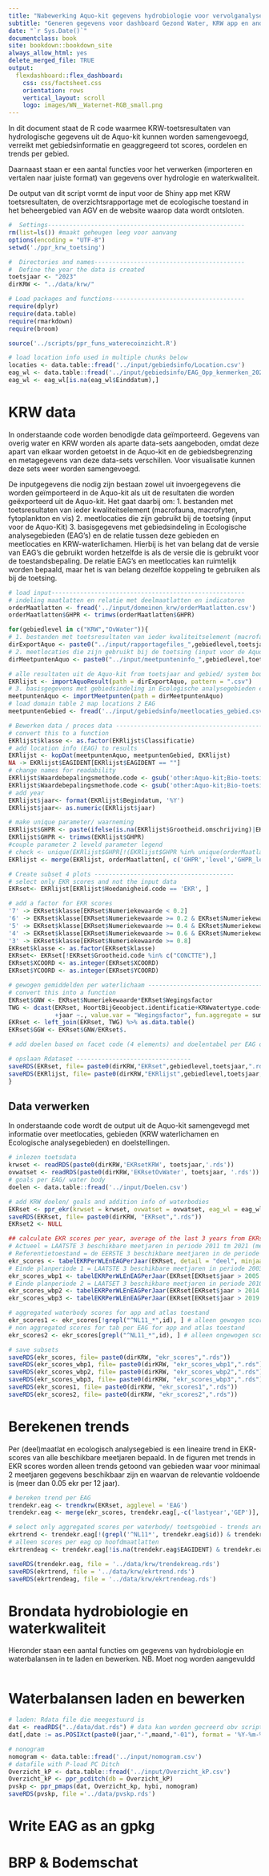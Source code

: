 ```yaml
---
title: "Nabewerking Aquo-kit gegevens hydrobiologie voor vervolganalyse"
subtitle: "Generen gegevens voor dashboard Gezond Water, KRW app en andere visualisaties"
date: "`r Sys.Date()`"
documentclass: book
site: bookdown::bookdown_site
always_allow_html: yes
delete_merged_file: TRUE
output: 
  flexdashboard::flex_dashboard:
    css: css/factsheet.css
    orientation: rows
    vertical_layout: scroll
    logo: images/WN__Waternet-RGB_small.png
---
```


In dit document staat de R code waarmee KRW-toetsresultaten van hydrologische gegevens uit de Aquo-kit kunnen worden samengevoegd, verreikt met gebiedsinformatie en geaggregeerd tot scores, oordelen en trends per gebied. 

Daarnaast staan er een aantal functies voor het verwerken (importeren en vertalen naar juiste format) van gegevens over hydrologie en waterkwaliteit. 

De output van dit script vormt de input voor de Shiny app met KRW toetsresultaten, de overzichtsrapportage met de ecologische toestand in het beheergebied van AGV en de website waarop data wordt ontsloten. 

```r
#  Settings-------------------------------------------------------
rm(list=ls()) #maakt geheugen leeg voor aanvang
options(encoding = "UTF-8")
setwd('./ppr_krw_toetsing')

#  Directories and names------------------------------------------
#  Define the year the data is created 
toetsjaar <- "2023"
dirKRW <- "../data/krw/"

# Load packages and functions-------------------------------------
require(dplyr)
require(data.table)
require(rmarkdown)
require(broom)

source('../scripts/ppr_funs_waterecoinzicht.R')
```

```r
# load location info used in multiple chunks below
locaties <- data.table::fread('../input/gebiedsinfo/Location.csv')
eag_wl <- data.table::fread('../input/gebiedsinfo/EAG_Opp_kenmerken_20220811.csv')
eag_wl <- eag_wl[is.na(eag_wl$Einddatum),]
```

# KRW data

In onderstaande code worden benodigde data geïmporteerd. Gegevens van overig water en KRW worden als aparte data-sets aangeboden, omdat deze apart van elkaar worden getoetst in de Aquo-kit en de gebiedsbegrenzing en metagegevens van deze data-sets verschillen. Voor visualisatie kunnen deze sets weer worden samengevoegd. 

De inputgegevens die nodig zijn bestaan zowel uit invoergegevens die worden geïmporteerd in de Aquo-kit als uit de resultaten die worden geëxporteerd uit de Aquo-kit. Het gaat daarbij om:
1. bestanden met toetsresultaten van ieder kwaliteitselement (macrofauna, macrofyten, fytoplankton en vis) 
2. meetlocaties die zijn gebruikt bij de toetsing (input voor de Aquo-Kit)
3. basisgegevens met gebiedsindeling in Ecologische analysegebieden (EAG's) en de relatie tussen deze gebieden en meetlocaties en KRW-waterlichamen. Hierbij is het van belang dat de versie van EAG's die gebruikt worden hetzelfde is als de versie die is gebruikt voor de toestandsbepaling. De relatie EAG's en meetlocaties kan ruimtelijk worden bepaald, maar het is van belang dezelfde koppeling te gebruiken als bij de toetsing.

```r
# load input------------------------------------------------------
# indeling maatlatten en relatie met deelmaatlatten en indicatoren
orderMaatlatten <- fread('../input/domeinen_krw/orderMaatlatten.csv') 
orderMaatlatten$GHPR <- trimws(orderMaatlatten$GHPR)

for(gebiedlevel in c("KRW","OvWater")){
# 1. bestanden met toetsresultaten van ieder kwaliteitselement (macrofauna, macrofyten, fytoplankton en vis) 
dirExportAquo <- paste0("../input/rapportagefiles_",gebiedlevel,toetsjaar)    
# 2. meetlocaties die zijn gebruikt bij de toetsing (input voor de Aquo-Kit)
dirMeetpuntenAquo <- paste0("../input/meetpunteninfo_",gebiedlevel,toetsjaar)

# alle resultaten uit de Aquo-kit from toetsjaar and gebied/ system bounderies (EAG or KRW)
EKRlijst <- importAquoResult(path = dirExportAquo, pattern = ".csv") 
# 3. basisgegevens met gebiedsindeling in Ecologische analysegebieden en de relatie tussen deze gebieden en meetlocaties. Let op dat de versie van EAG's die gebruikt worden hetzelfde is als de versie die is gebruikt voor de toestandsbepaling. De relatie EAG's meetlocaties kan ruimtelijk worden bepaald, maar het is van belang dezelfde koppeling te gebruiken als bij de toetsing.
meetpuntenAquo <- importMeetpunten(path = dirMeetpuntenAquo)
# load domain table 2 map locations 2 EAG
meetpuntenGebied <- fread('../input/gebiedsinfo/meetlocaties_gebied.csv')

# Bewerken data / proces data ---------------------------------------------------
# convert this to a function
EKRlijst$klasse <- as.factor(EKRlijst$Classificatie)
# add location info (EAG) to results
EKRlijst <- kopDat(meetpuntenAquo, meetpuntenGebied, EKRlijst)
NA -> EKRlijst$EAGIDENT[EKRlijst$EAGIDENT == ""]
# change names for readability
EKRlijst$Waardebepalingsmethode.code <- gsub('other:Aquo-kit;Bio-toetsing;KRWmaatlat2012 -' , 'Maatlatten2012', EKRlijst$Waardebepalingsmethode.code)
EKRlijst$Waardebepalingsmethode.code <- gsub('other:Aquo-kit;Bio-toetsing;KRWmaatlat2018 -' , 'Maatlatten2018', EKRlijst$Waardebepalingsmethode.code)
# add year
EKRlijst$jaar<- format(EKRlijst$Begindatum, '%Y')
EKRlijst$jaar<- as.numeric(EKRlijst$jaar)

# make unique parameter/ waarneming
EKRlijst$GHPR <- paste(ifelse(is.na(EKRlijst$Grootheid.omschrijving)|EKRlijst$Grootheid.omschrijving == '', EKRlijst$Typering.Omschrijving,EKRlijst$Grootheid.omschrijving),ifelse(is.na(EKRlijst$Parameter.omschrijving)|EKRlijst$Parameter.omschrijving == '',"",EKRlijst$Parameter.omschrijving))
EKRlijst$GHPR <- trimws(EKRlijst$GHPR)
#couple parameter 2 leveld parameter legend
# check <- unique(EKRlijst$GHPR[!(EKRlijst$GHPR %in% unique(orderMaatlatten$GHPR))])
EKRlijst <- merge(EKRlijst, orderMaatlatten[, c('GHPR','level','GHPR_level')], by = 'GHPR', all.x = TRUE)

# Create subset 4 plots ---------------------------------------
# select only EKR scores and not the input data
EKRset<- EKRlijst[EKRlijst$Hoedanigheid.code == 'EKR', ]

# add a factor for EKR scores
'7' -> EKRset$klasse[EKRset$Numeriekewaarde < 0.2]
'6' -> EKRset$klasse[EKRset$Numeriekewaarde >= 0.2 & EKRset$Numeriekewaarde < 0.4]
'5' -> EKRset$klasse[EKRset$Numeriekewaarde >= 0.4 & EKRset$Numeriekewaarde < 0.6]
'4' -> EKRset$klasse[EKRset$Numeriekewaarde >= 0.6 & EKRset$Numeriekewaarde < 0.8]
'3' -> EKRset$klasse[EKRset$Numeriekewaarde >= 0.8]
EKRset$klasse <- as.factor(EKRset$klasse)
EKRset<- EKRset[!EKRset$Grootheid.code %in% c("CONCTTE"),]
EKRset$XCOORD <- as.integer(EKRset$XCOORD)
EKRset$YCOORD <- as.integer(EKRset$YCOORD)

# gewogen gemiddelden per waterlichaam -----------------------------------------------
# convert this into a function
EKRset$GNW <- EKRset$Numeriekewaarde*EKRset$Wegingsfactor
TWG <- dcast(EKRset, HoortBijGeoobject.identificatie+KRWwatertype.code+Waardebepalingsmethode.code+GHPR
             +jaar ~., value.var = "Wegingsfactor", fun.aggregate = sum, na.rm =TRUE)
EKRset <- left_join(EKRset, TWG) %>% as.data.table()
EKRset$GGW <- EKRset$GNW/EKRset$.

# add doelen based on facet code (4 elements) and doelentabel per EAG or krw waterbody

# opslaan Rdataset --------------------------------
saveRDS(EKRset, file= paste0(dirKRW,"EKRset",gebiedlevel,toetsjaar,".rds"))
saveRDS(EKRlijst, file= paste0(dirKRW,"EKRlijst",gebiedlevel,toetsjaar,".rds"))
}

```

## Data verwerken

In onderstaande code wordt de output uit de Aquo-kit samengevegd met informatie over meetlocaties, gebieden (KRW waterlichamen en Ecologische analysegebieden) en doelstellingen.

```r
# inlezen toetsdata
krwset <- readRDS(paste0(dirKRW,'EKRsetKRW', toetsjaar,'.rds'))
ovwatset <- readRDS(paste0(dirKRW,'EKRsetOvWater', toetsjaar, '.rds'))
# goals per EAG/ water body
doelen <- data.table::fread('../input/Doelen.csv')

# add KRW doelen/ goals and addition info of waterbodies
EKRset <- ppr_ekr(krwset = krwset, ovwatset = ovwatset, eag_wl = eag_wl, doelen = doelen) 
saveRDS(EKRset, file= paste0(dirKRW, "EKRset",".rds"))
EKRset2 <- NULL

## calculate EKR scores per year, average of the last 3 years from EKRset
# Actueel = LAATSTE 3 beschikbare meetjaren in periode 2011 tm 2021 (meeste recente beschikbare gegevens)
# Referentietoestand = de EERSTE 3 beschikbare meetjaren in de periode 2006 tm 2013 (gelijk aan referentie voor overige wateren)
ekr_scores <- tabelEKRPerWLEnEAGPerJaar(EKRset, detail = "deel", minjaar = 2012)
# Einde planperiode 1 = LAATSTE 3 beschikbare meetjaren in periode 2003 tm 2014 (gelijk aan Toestand 2015 factsheets in WKP*) -2009tm2015
ekr_scores_wbp1 <- tabelEKRPerWLEnEAGPerJaar(EKRset[EKRset$jaar > 2005 & EKRset$jaar < 2015,], detail = "deel", minjaar = 2004)
# Einde planperiode 2 = LAATSET 3 beschikbare meetjaren in periode 2010 tm 2020 (gelijk aan Toestand 2021 factsheets in WKP*) -2016tm2021
ekr_scores_wbp2 <- tabelEKRPerWLEnEAGPerJaar(EKRset[EKRset$jaar > 2014 & EKRset$jaar < 2021,], detail = "deel", minjaar = 2010)
ekr_scores_wbp3 <- tabelEKRPerWLEnEAGPerJaar(EKRset[EKRset$jaar > 2019 & EKRset$jaar < 2027,], detail = "deel", minjaar = 2012)

# aggregated waterbody scores for app and atlas toestand
ekr_scores1 <- ekr_scores[!grepl("^NL11_*",id), ] # alleen gewogen scores selecteren
# non aggregated scores for tab per EAG for app and atlas toestand
ekr_scores2 <- ekr_scores[grepl("^NL11_*",id), ] # alleen ongewogen scores selecteren

# save subsets
saveRDS(ekr_scores, file= paste0(dirKRW, "ekr_scores",".rds"))
saveRDS(ekr_scores_wbp1, file= paste0(dirKRW, "ekr_scores_wbp1",".rds"))
saveRDS(ekr_scores_wbp2, file= paste0(dirKRW, "ekr_scores_wbp2",".rds"))
saveRDS(ekr_scores_wbp3, file= paste0(dirKRW, "ekr_scores_wbp3",".rds"))
saveRDS(ekr_scores1, file= paste0(dirKRW, "ekr_scores1",".rds"))
saveRDS(ekr_scores2, file= paste0(dirKRW, "ekr_scores2",".rds"))

```

# Berekenen trends

Per (deel)maatlat en ecologisch analysegebied is een lineaire trend in EKR-scores van alle beschikbare meetjaren bepaald. In de figuren met trends in EKR scores worden alleen trends getoond van gebieden waar voor minimaal 2 meetjaren gegevens beschikbaar zijn en waarvan de relevantie voldoende is (meer dan 0.05 ekr per 12 jaar).

```r
# bereken trend per EAG
trendekr.eag <- trendkrw(EKRset, agglevel = 'EAG') 
trendekr.eag <- merge(ekr_scores, trendekr.eag[,-c('lastyear','GEP')], by = c('id','EAGIDENT','facet_wrap_code', 'GHPR_level','watertype', "GEP_2022","waterlichaam"))

# select only aggregated scores per waterbody/ toetsgebied - trends are calculated based on total average scores per waterbody, NB. individual samples are not used for trends
ekrtrend <- trendekr.eag[!(grepl('^NL11*', trendekr.eag$id)) & trendekr.eag$level == 1,] 
# alleen scores per eag op hoofdmaatlatten
ekrtrendeag <- trendekr.eag[!is.na(trendekr.eag$EAGIDENT) & trendekr.eag$level == 1,] 

saveRDS(trendekr.eag, file = '../data/krw/trendekreag.rds')
saveRDS(ekrtrend, file = '../data/krw/ekrtrend.rds')
saveRDS(ekrtrendeag, file = '../data/krw/ekrtrendeag.rds')

```

# Brondata hydrobiologie en waterkwaliteit

Hieronder staan een aantal functies om gegevens van hydrobiologie en waterbalansen in te laden en bewerken. NB. Moet nog worden aangevuldd

```r

```

# Waterbalansen laden en bewerken

```r
# laden: Rdata file die meegestuurd is
dat <- readRDS("../data/dat.rds") # data kan worden gecreerd obv script: loadbalances
dat[,date := as.POSIXct(paste0(jaar,"-",maand,"-01"), format = '%Y-%m-%d')]

# nonogram
nomogram <- data.table::fread('../input/nomogram.csv')
# datafile with P-load PC Ditch
Overzicht_kP <- data.table::fread('../input/Overzicht_kP.csv')
Overzicht_kP <- ppr_pcditch(db = Overzicht_kP)
pvskp <- ppr_pmaps(dat, Overzicht_kp, hybi, nomogram) 
saveRDS(pvskp, file ='../data/pvskp.rds')
```

# Write EAG as an gpkg
# BRP & Bodemschat


